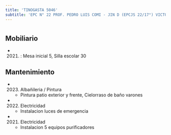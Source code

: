 ```yaml
---
title: 'TINOGASTA 5046'
subtitle: 'EPC N° 22 PROF. PEDRO LUIS COMI - JIN D (EPCJS 22/17°) VICTORIA OCAMPO'
---
```


#


## Mobiliario

*  (2021) : Mesa inicial 5, Silla escolar 30 





## Mantenimiento

*  (2023) Albañileria / Pintura 
    + Pintura patio exterior y frente, Cielorraso de baño varones

*  (2022) Electricidad 
    + Instalacion luces de emergencia

*  (2021) Electricidad 
    + Instalacion 5 equipos purificadores



